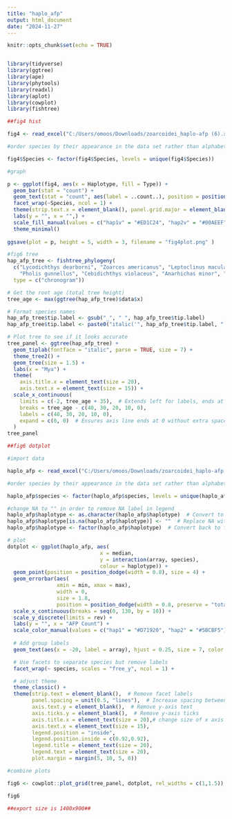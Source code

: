 ```yaml
---
title: "haplo_afp"
output: html_document
date: "2024-11-27"
---
```


```r
knitr::opts_chunk$set(echo = TRUE)


library(tidyverse)
library(ggtree)
library(ape)
library(phytools)
library(readxl)
library(aplot)
library(cowplot)
library(fishtree)

```

```r
##fig4 hist

fig4 <- read_excel("C:/Users/omoos/Downloads/zoarcoidei_haplo-afp (6).xlsx", sheet = "fig4graph")

#order species by their appearance in the data set rather than alphabetically

fig4$Species <- factor(fig4$Species, levels = unique(fig4$Species))

#graph

p <- ggplot(fig4, aes(x = Haplotype, fill = Type)) + 
  geom_bar(stat = "count") +
  geom_text(stat = "count", aes(label = ..count..), position = position_stack(vjust = 0.5)) +
  facet_wrap(~Species, ncol = 1) +
  theme(strip.text.x = element_blank(), panel.grid.major = element_blank(),    panel.grid.minor = element_blank()) +
  labs(y = "", x = "",) +
  scale_fill_manual(values = c("hap1v" = "#ED1C24", "hap2v" = "#00AEEF", "hap1m"="#F69D9F"))
  theme_minimal()
  
ggsave(plot = p, height = 5, width = 3, filename = "fig4plot.png" )

```


```r
#fig6 tree
hap_afp_tree <- fishtree_phylogeny(
  c("Lycodichthys dearborni", "Zoarces americanus", "Leptoclinus maculatus",
    "Pholis gunnellus", "Cebidichthys violaceus", "Anarhichas minor", "Anarhichas lupus"),
  type = c("chronogram"))

# Get the root age (total tree height)
tree_age <- max(ggtree(hap_afp_tree)$data$x)

# Format species names
hap_afp_tree$tip.label <- gsub("_", " ", hap_afp_tree$tip.label)
hap_afp_tree$tip.label <- paste0("italic('", hap_afp_tree$tip.label, "')")

# Plot tree to see if it looks accurate
tree_panel <- ggtree(hap_afp_tree) + 
  geom_tiplab(fontface = "italic", parse = TRUE, size = 7) + 
  theme_tree2() +
  geom_tree(size = 1.5) +
  labs(x = "Mya") +
  theme(
    axis.title.x = element_text(size = 20),
    axis.text.x = element_text(size = 15)) +
  scale_x_continuous(
    limits = c(-2, tree_age + 35),  # Extends left for labels, ends at 0
    breaks = tree_age - c(40, 30, 20, 10, 0),  
    labels = c(40, 30, 20, 10, 0),
    expand = c(0, 0)  # Ensures axis line ends at 0 without extra space
  )
tree_panel
```

```r
##fig6 dotplot

#import data

haplo_afp <- read_excel("C:/Users/omoos/Downloads/zoarcoidei_haplo-afp (17).xlsx", sheet = "fig_6")

#order species by their appearance in the data set rather than alphabetically

haplo_afp$species <- factor(haplo_afp$species, levels = unique(haplo_afp$species))

#change NA to "" in order to remove NA label in legend
haplo_afp$haplotype <- as.character(haplo_afp$haplotype)  # Convert to character
haplo_afp$haplotype[is.na(haplo_afp$haplotype)] <- ""  # Replace NA with empty string
haplo_afp$haplotype <- factor(haplo_afp$haplotype)  # Convert back to factor

# plot
dotplot <- ggplot(haplo_afp, aes(
                              x = median,
                              y = interaction(array, species), 
                              colour = haplotype)) +
  geom_point(position = position_dodge(width = 0.8), size = 4) +
  geom_errorbar(aes(
                xmin = min, xmax = max), 
                width = 0, 
                size = 1.8, 
                position = position_dodge(width = 0.8, preserve = "total")) +
  scale_x_continuous(breaks = seq(0, 130, by = 10)) +
  scale_y_discrete(limits = rev) +
  labs(y = "", x = "AFP Count") +
  scale_color_manual(values = c("hap1" = "#D71920", "hap2" = "#5BCBF5")) +
  
  # Add group labels
  geom_text(aes(x = -20, label = array), hjust = 0.25, size = 7, color = "black") +

  # Use facets to separate species but remove labels
  facet_wrap(~ species, scales = "free_y", ncol = 1) +

  # adjust theme
  theme_classic() +
  theme(strip.text = element_blank(),  # Remove facet labels
        panel.spacing = unit(0.5, "lines"),  # Increase spacing between species
        axis.text.y = element_blank(),  # Remove y-axis text
        axis.ticks.y = element_blank(),  # Remove y-axis ticks
        axis.title.x = element_text(size = 20),# change size of x axis text
        axis.text.x = element_text(size = 15),
        legend.position = "inside",
        legend.position.inside = c(0.92,0.92),
        legend.title = element_text(size = 20),
        legend.text = element_text(size = 20),
        plot.margin = margin(5, 10, 5, 0))

#combine plots

fig6 <- cowplot::plot_grid(tree_panel, dotplot, rel_widths = c(1,1.5))

fig6

##export size is 1400x900##
```